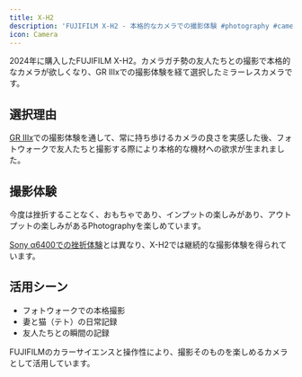 ```yaml
---
title: X-H2
description: 'FUJIFILM X-H2 - 本格的なカメラでの撮影体験 #photography #camera'
icon: Camera
---
```


2024年に購入したFUJIFILM X-H2。カメラガチ勢の友人たちとの撮影で本格的なカメラが欲しくなり、GR IIIxでの撮影体験を経て選択したミラーレスカメラです。

## 選択理由

[GR IIIx](./photography-gr-iiix)での撮影体験を通して、常に持ち歩けるカメラの良さを実感した後、フォトウォークで友人たちと撮影する際により本格的な機材への欲求が生まれました。

## 撮影体験

今度は挫折することなく、おもちゃであり、インプットの楽しみがあり、アウトプットの楽しみがあるPhotographyを楽しめています。

[Sony α6400での挫折体験](./photography)とは異なり、X-H2では継続的な撮影体験を得られています。

## 活用シーン

- フォトウォークでの本格撮影
- 妻と猫（テト）の日常記録
- 友人たちとの瞬間の記録

FUJIFILMのカラーサイエンスと操作性により、撮影そのものを楽しめるカメラとして活用しています。